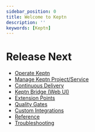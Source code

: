 ```yaml
---
sidebar_position: 0
title: Welcome to Keptn
description: ''
keywords: [Keptn]
---
```


# Release Next






- [Operate Keptn](/)
- [Manage Keptn Project/Service](/)
- [Continuous Delivery](/)
- [Keptn Bridge (Web UI)](/)
- [Extension Points](/)
- [Quality Gates](/)
- [Custom Integrations](/)
- [Reference](/)
- [Troubleshooting](/)
